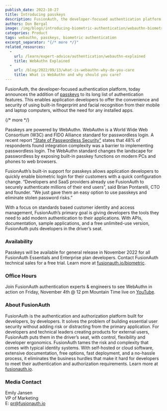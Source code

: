 ```yaml
---
publish_date: 2022-10-27 
title: Introducing passkeys
description: FusionAuth, the developer-focused authentication platform, today announces the addition of passkey login using WebAuthn to its long list of authentication features.
authors: Don Bergal
image: /img/blogs/introducing-biometric-authentication/webauthn-biometrics-launch-press-release.png
categories: Product
tags: webauthn, passkeys, biometric authentication
excerpt_separator: "{/* more */}"
related_resources:
  - 
    url: /learn/expert-advice/authentication/webauthn-explained
    title: WebAuthn Explained
  - 
    url: /blog/2022/09/13/what-is-webauthn-why-do-you-care
    title: What is WebAuthn and why should you care?
---
```



FusionAuth, the developer-focused authentication platform, today announces the addition of [passkeys](/features/biometric-authentication) to its long list of authentication features. This enables application developers to offer the convenience and security of using built-in fingerprint and facial recognition from their mobile and laptop computers, without the need for any installed apps. 

{/* more */}

Passkeys are powered by WebAuthn. WebAuthn is a World Wide Web Consortium (W3C) and FIDO Alliance standard for passwordless login.  A recent report ["State of Passwordless Security"](https://f.hubspotusercontent20.net/hubfs/2670073/DL%20Assets/2022-State-of-Passwordless-Security.pdf) states that 48% of respondents found integration complexity was a barrier to implementing passwordless login. The WebAuthn standard changes the landscape for passwordless by exposing built-in passkey functions on modern PCs and phones to web browsers.  

FusionAuth’s built-in support for passkeys allows application developers to quickly enable biometric login for their customers with a quick configuration change. “Developers and SaaS providers already use FusionAuth to securely authenticate millions of their end users”, said Brian Pontarelli, CTO and founder. “We just gave them an easy option to use passkeys and eliminate stolen password risks.”   

With a focus on standards based customer identity and access management, FusionAuth’s primary goal is giving developers the tools they need to add modern authentication to their applications. With APIs, documentation, sample applications, and a free unlimited-use version, FusionAuth puts developers in the driver’s seat.

### Availability 
Passkeys will be available for general release in November 2022 for all FusionAuth Essentials and Enterprise plan developers. Contact FusionAuth technical sales for a free trial. Learn more at [fusionauth.io/biometric](/biometric).

### Office Hours
Join FusionAuth authentication experts & engineers to see WebAuthn in action on Friday, November 4th @ 12 pm Mountain Time live on [YouTube](https://www.youtube.com/watch?v=zx0Rfg1Vgik).  

### About FusionAuth

FusionAuth is the authentication and authorization platform built for developers, by developers. It solves the problem of building essential user security without adding risk or distracting from the primary application. For developers and technical leaders creating products for external users, FusionAuth puts them in the driver’s seat, with control, flexibility and developer ergonomics. FusionAuth tames the risk and complexity that comes with typical identity systems. With self-hosted or cloud software, extensive documentation, free options, fast deployment, and a no-hassle process, it eliminates the business hurdles that make it hard for developers to meet their authentication and authorization requirements. Learn more at [fusionauth.io](/).

### Media Contact

Emily Jansen  
VP of Marketing  
E: pr@fusionauth.io  
